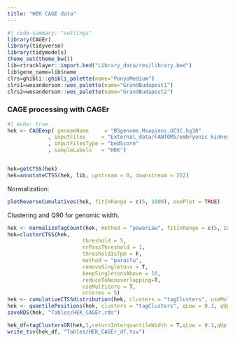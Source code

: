 ```yaml
---
title: "HEK CAGE data"
---
```


```r
#| code-summary: "settings"
library(CAGEr)
library(tidyverse)
library(tidymodels)
theme_set(theme_bw())
lib=rtracklayer::import.bed("Library_data/res/library.bed")
lib$gene_name=lib$name
clrs=ghibli::ghibli_palette(name="PonyoMedium")
clrs1=wesanderson::wes_palette(name="GrandBudapest1")
clrs2=wesanderson::wes_palette(name="GrandBudapest2")
```

### CAGE processing with CAGEr

```r
#| echo: true
hek <- CAGEexp( genomeName     = "BSgenome.Hsapiens.UCSC.hg38"
             , inputFiles     = "External_data/FANTOM5/embryonic kidney cell line: HEK293%2FSLAM untreated.CNhs11046.10450-106F9.hg38.nobarcode.ctss.bed.gz"
             , inputFilesType = "bedScore"
             , sampleLabels   = "HEK")


hek=getCTSS(hek)
hek=annotateCTSS(hek, lib, upstream = 0, downstream = 252)
```

Normalization:

```r
plotReverseCumulatives(hek, fitInRange = c(5, 1000), onePlot = TRUE)

```

Clustering and Q90 for genomic width.

```r
hek <- normalizeTagCount(hek, method = "powerLaw", fitInRange = c(5, 1000), alpha = 1.18, T = 1E6)
hek=clusterCTSS(hek, 
                        threshold = 5,
                        nrPassThreshold = 1,
                        thresholdIsTpm = F,
                        method = "paraclu",
                        removeSingletons = T,
                        keepSingletonsAbove = 10,
                        reduceToNonoverlapping=T,
                        useMulticore = T,
                        nrCores = 5)
hek <- cumulativeCTSSdistribution(hek, clusters = "tagClusters", useMulticore = T)
hek <- quantilePositions(hek, clusters = "tagClusters", qLow = 0.1, qUp = 0.9)
saveRDS(hek, "Tables/HEK_CAGEr.rds")
```

```r
hek_df=tagClustersGR(hek,1,returnInterquantileWidth = T,qLow = 0.1,qUp = 0.9)%>%plyranges::join_overlap_left_directed(lib,.)%>%as_tibble()
write_tsv(hek_df, "Tables/HEK_CAGEr_df.tsv")
```
